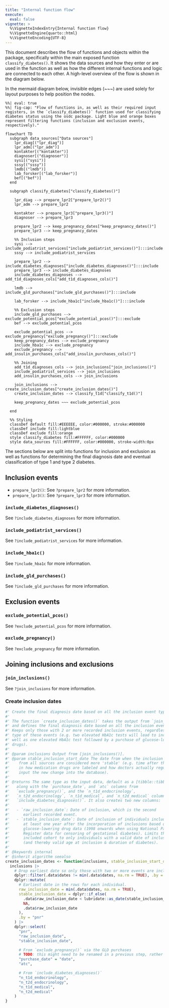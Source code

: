 ```yaml
---
title: "Internal function flow"
execute: 
  eval: false
vignette: >
  %\VignetteIndexEntry{Internal function flow}
  %\VignetteEngine{quarto::html}
  %\VignetteEncoding{UTF-8}
---
```


This document describes the flow of functions and objects within the
package, specifically within the main exposed function
`classify_diabetes()`. It shows the data sources and how they enter or
are used in the function as well as how the different internal functions
and logic are connected to each other. A high-level overview of the flow
is shown in the diagram below.

::: content-hidden
In the mermaid diagram below, invisible edges (~~~) are used solely
for layout purposes to help position the nodes.
:::

```mermaid
%%| eval: true
%%| fig-cap: "Flow of functions in, as well as their required input registers, in the `classify_diabetes()` function used for classifying diabetes status using the osdc package. Light blue and orange boxes represent filtering functions (inclusion and exclusion events, respectively)."

flowchart TD
  subgraph data_sources["Data sources"]
    lpr_diag[("lpr_diag")]
    lpr_adm[("lpr_adm")]
    kontakter[("kontakter")]
    diagnoser[("diagnoser")]
    sysi[("sysi")]
    sssy[("sssy")]
    lmdb[("lmdb")]
    lab_forsker[("lab_forsker")]
    bef[("bef")]
  end

  subgraph classify_diabetes["classify_diabetes()"]

    lpr_diag --> prepare_lpr2["prepare_lpr2()"]
    lpr_adm --> prepare_lpr2

    kontakter --> prepare_lpr3["prepare_lpr3()"]
    diagnoser --> prepare_lpr3

    prepare_lpr2 --> keep_pregnancy_dates["keep_pregnancy_dates()"]
    prepare_lpr3 --> keep_pregnancy_dates

    %% Inclusion steps
    sysi --> include_podiatrist_services["include_podiatrist_services()"]:::include
    sssy --> include_podiatrist_services

    prepare_lpr2 --> include_diabetes_diagnoses["include_diabetes_diagnoses()"]:::include
    prepare_lpr3 --> include_diabetes_diagnoses
    include_diabetes_diagnoses --> add_t1d_diagnoses_cols["add_t1d_diagnoses_cols()"]

    lmdb --> include_gld_purchases["include_gld_purchases()"]:::include

    lab_forsker --> include_hba1c["include_hba1c()"]:::include

    %% Exclusion steps
    include_gld_purchases --> exclude_potential_pcos["exclude_potential_pcos()"]:::exclude
    bef --> exclude_potential_pcos

    exclude_potential_pcos --> exclude_pregnancy["exclude_pregnancy()"]:::exclude
    keep_pregnancy_dates --> exclude_pregnancy
    include_hba1c --> exclude_pregnancy
    exclude_pregnancy --> add_insulin_purchases_cols["add_insulin_purchases_cols()"]

    %% Joining
    add_t1d_diagnoses_cols --> join_inclusions["join_inclusions()"]
    include_podiatrist_services --> join_inclusions
    add_insulin_purchases_cols --> join_inclusions

    join_inclusions --> create_inclusion_dates["create_inclusion_dates()"]
    create_inclusion_dates --> classify_t1d["classify_t1d()"]

    keep_pregnancy_dates ~~~ exclude_potential_pcos

  end

  %% Styling
  classDef default fill:#EEEEEE, color:#000000, stroke:#000000
  classDef include fill:lightblue
  classDef exclude fill:orange
  style classify_diabetes fill:#FFFFFF, color:#000000
  style data_sources fill:#FFFFFF, color:#000000, stroke-width:0px
```

The sections below are split into functions for inclusion and exclusion
as well as functions for determining the final diagnosis date and
eventual classification of type 1 and type 2 diabetes.

## Inclusion events

-   `prepare_lpr2()`: See `?prepare_lpr2` for more information.
-   `prepare_lpr3()`: See `?prepare_lpr3` for more information.

### `include_diabetes_diagnoses()`

See `?include_diabetes_diagnoses` for more information.

### `include_podiatrist_services()`

See `?include_podiatrist_services` for more information.

### `include_hba1c()`

See `?include_hba1c` for more information.

### `include_gld_purchases()`

See `?include_gld_purchases` for more information.

## Exclusion events

### `exclude_potential_pcos()`

See `?exclude_potential_pcos` for more information.

### `exclude_pregnancy()`

See `?exclude_pregnancy` for more information.

## Joining inclusions and exclusions

### `join_inclusions()`

See `?join_inclusions` for more information.

### Create inclusion dates

```r
#' Create the final diagnosis date based on all the inclusion event types.
#'
#' The function `create_inclusion_dates()` takes the output from `join_inclusions()`
#' and defines the final diagnosis date based on all the inclusion event types.
#' Keeps only those with 2 or more recorded inclusion events, regardless of the
#' type of these events (e.g. two elevated HbA1c tests will lead to inclusion as
#' well as one elevated HbA1c test followed by a purchase of glucose-lowering
#' drugs).
#'
#' @param inclusions Output from [join_inclusions()].
#' @param stable_inclusion_start_date The date from when the inclusion events
#'    from all sources are considered more 'stable' (e.g. time after the change
#'    in how medication drugs are labeled and how doctors actually regularly
#'    input the new change into the database).
#'
#' @returns The same type as the input data, default as a [tibble::tibble()],
#'   along with the `purchase_date`, and `atc` columns from
#'   `exclude_pregnancy()`, and the `n_t1d_endocrinology`,
#'   `n_t2d_endocrinology`, `n_t1d_medical`, and `n_t2d_medical` columns from
#'   `include_diabetes_diagnoses()`. It also creates two new columns:
#'
#'   - `raw_inclusion_date`: Date of inclusion, which is the second
#'      earliest recorded event.
#'   - `stable_inclusion_date`: Date of inclusion of individuals included
#'      at least one year after the incorporation of inclusions based on
#'      glucose-lowering drug data (1998 onwards when using National Patient
#'      Register data for censoring of gestational diabetes). Limits the
#'      included cohort to only individuals with a valid date of inclusion
#'      (and thereby valid age at inclusion & duration of diabetes).
#'
#' @keywords internal
#' @inherit algorithm seealso
create_inclusion_dates <- function(inclusions, stable_inclusion_start_date = "1998-01-01") {
  inclusions |>
    # Drop earliest date so only those with two or more events are included.
    dplyr::filter(.data$dates != min(.data$dates, na.rm = TRUE), .by = "pnr") |>
    dplyr::mutate(
      # Earliest date in the rows for each individual.
      raw_inclusion_date = min(.data$dates, na.rm = TRUE),
      stable_inclusion_date = dplyr::if_else(
        .data$raw_inclusion_date < lubridate::as_date(stable_inclusion_start_date),
        NA,
        .data$raw_inclusion_date
      ),
      .by = "pnr"
    ) |>
    dplyr::select(
      "pnr",
      "raw_inclusion_date",
      "stable_inclusion_date",

      # From `exclude_pregnancy()` via the GLD purchases
      # TODO: this might need to be renamed in a previous step, rather than here.
      "purchase_date" = "date",
      "atc",

      # From `include_diabetes_diagnoses()`
      "n_t1d_endocrinology",
      "n_t2d_endocrinology",
      "n_t1d_medical",
      "n_t2d_medical"
    )
}
```
